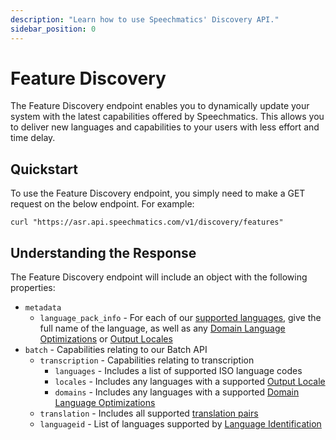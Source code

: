 ```yaml
---
description: "Learn how to use Speechmatics' Discovery API."
sidebar_position: 0
---
```


# Feature Discovery

The Feature Discovery endpoint enables you to dynamically update your system with the latest capabilities offered by Speechmatics. This allows you to deliver new languages and capabilities to your users with less effort and time delay.

## Quickstart

To use the Feature Discovery endpoint, you simply need to make a GET request on the below endpoint. For example: 
```
curl "https://asr.api.speechmatics.com/v1/discovery/features"
```

## Understanding the Response

The Feature Discovery endpoint will include an object with the following properties:
- `metadata`
    - `language_pack_info` - For each of our [supported languages](/speech-to-text/languages), give the full name of the language, as well as any [Domain Language Optimizations](/speech-to-text/languages#multilingual-speech-to-text) or [Output Locales](/speech-to-text/formatting#output-locale)
- `batch` - Capabilities relating to our Batch API
    - `transcription` - Capabilities relating to transcription
        - `languages` - Includes a list of supported ISO language codes
        - `locales` - Includes any languages with a supported [Output Locale](/speech-to-text/formatting#output-locale)
        - `domains` - Includes any languages with a supported [Domain Language Optimizations](/speech-to-text/languages#multilingual-speech-to-text)
    - `translation` - Includes all supported [translation pairs](/speech-to-text/features/translation#supported-translation-pairs)
    - `languageid` - List of languages supported by [Language Identification](/speech-to-text/batch/language-identification)

